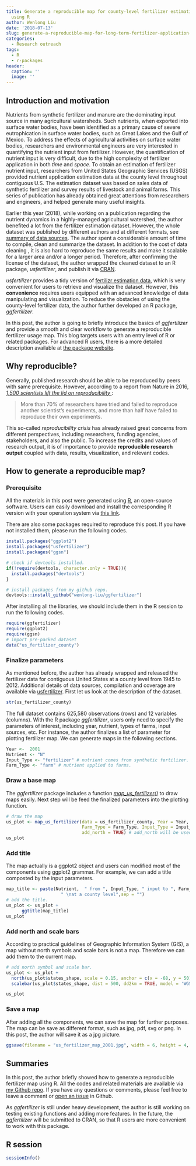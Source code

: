```yaml
---
title: Generate a reproducible map for county-level fertilizer estimation data in U.S.A.
  using R
author: Wenlong Liu
date: '2018-07-13'
slug: generate-a-reproducible-map-for-long-term-fertilizer-application-in-u-s-a-using-r
categories:
  - Research outreach
tags:
  - R
  - r-packages
header:
  caption: ''
  image: ''
---
```


## Introduction and motivation

Nutrients from synthetic fertilizer and manure are the dominating input source in many agricultural watersheds.  Such nutrients, when exported into surface water bodies, have been identified as a primary cause of severe eutrophication in surface water bodies, such as Great Lakes and the Gulf of Mexico.  To address the effects of agricultural activities on surface water bodies, researchers and environmental engineers are very interested in quantifying the nutrient input from fertilizer.  However, the quantification of nutrient input is very difficult, due to the high complexity of fertilizer application in both *time* and *space*.  To obtain an estimation of fertilizer nutrient input, researchers from United States Geographic Services (USGS) provided nutrient application estimation data at the county level throughout contiguous U.S. The estimation dataset was based on sales data of synthetic fertilizer and survey results of livestock and animal farms.  This series of publication has already obtained great attentions from researchers and engineers, and helped generate many useful insights.

Earlier this year (2018), while working on a publication regarding the nutrient dynamics in a highly-managed agricultural watershed, the author benefited a lot from the fertilizer estimation dataset.  However, the whole dataset was published by different authors and at different formats, see [summary of data sources](https://wenlong-liu.github.io/usfertilizer/articles/Data_sources_and_cleaning.html).  The author spent a considerable amount of time to compile, clean and summarize the dataset.  In addition to the cost of data cleaning , it is also hard to reproduce the same results and make it scalable for a larger area and/or a longer period.  Therefore, after confirming the license of the dataset, the author wrapped the cleaned dataset to an R package, *usfertilizer*, and publish it via [CRAN](https://cran.r-project.org/web/packages/usfertilizer/index.html).  

*usfertilizer* provides a tidy version of [fertilizr estimation data](https://wenlong-liu.github.io/usfertilizer/reference/us_fertilizer_county.html), which is very convenient for users to retrieve and visualize the dataset.  However, this **convenience** requires users equipped with an advanced knowledge of data manipulating and visualization.  To reduce the obstacles of using the county-level fertilizer data, the author further developed an R package, *ggfertilizer*.

In this post, the author is going to briefly introduce the basics of *ggfertilizer* and provide a smooth and clear workflow to generate a reproducible fertilizer usage map.  This blog targets users with an entry level of R or related packages.  For advanced R users, there is a more detailed description available at [the package website](https://wenlong-liu.github.io/ggfertilizer/).

## Why reproducible?

Generally, published research should be able to be reproduced by peers with same prerequisite. However, according to a report from Nature in 2016, [*1,500 scientists lift the lid on reproducibility
*](https://www.nature.com/news/1-500-scientists-lift-the-lid-on-reproducibility-1.19970):

> More than 70% of researchers have tried and failed to reproduce another scientist's experiments, and more than half have failed to reproduce their own experiments. 

This so-called *reproducibility crisis* has already raised great concerns from different perspectives, including researchers, funding agencies, stakeholders, and also the public.  To increase the credits and values of research output, it is of importance to provide **reproducible research output** coupled with data, results, visualization, and  relevant codes.   

## How to generate a reproducible map?

### Prerequisite

All the materials in this post were generated using [R](https://www.r-project.org/), an open-source software.  Users can easily download and install the corresponding R version with your operation system via [this link](https://cloud.r-project.org/).

There are also some packages required to reproduce this post.  If you have not installed them, please run the following codes.

```r
install.packages("ggplot2")
install.packages("usfertilizer")
install.packages("ggsn")

# check if devtools installed.
if(!require(devtools, character.only = TRUE)){
  install.packages("devtools")
}

# install packages from my github repo.
devtools::install_github("wenlong-liu/ggfertilizer")
```

After installing all the libraries, we should include them in the R session to run the following codes.

```r
require(ggfertilizer)
require(ggplot2)
require(ggsn)
# import pre-packed dataset
data("us_fertilizer_county")
```

### Finalize parameters

As mentioned before, the author has already wrapped and released the fertilizer data for contiguous United States at a county level from 1945 to 2012.  Additional details of data sources, compilation and coverage are available via [usfertilizer](https://wenlong-liu.github.io/usfertilizer/articles/Data_sources_and_cleaning.html).  First let us look at the description of the dataset.

```r
str(us_fertilizer_county)
```

The full dataset contains 625,580 observations (rows) and 12 variables (columns).  With the R package *ggfertilizer*, users only need to specify the parameters of interest, including year, nutrient, types of farms, input sources, etc.  For instance, the author finalizes a list of parameter for plotting fertilizer map. We can generate maps in the following sections.

```r
Year <-  2001
Nutrient <- "N"
Input_Type <- "fertilizer" # nutrient comes from synthetic fertilizer.
Farm_Type <- "farm" # nutrient applied to farms.
```

### Draw a base map

The *ggfertilizer* package includes a function [*map_us_fertilizer()*](https://wenlong-liu.github.io/ggfertilizer/reference/map_us_fertilizer.html) to draw maps easily. Next step will be feed the finalized parameters into the plotting function.

```r
# draw the map
us_plot <- map_us_fertilizer(data = us_fertilizer_county, Year = Year, Nutrient = Nutrient,
                             Farm_Type = Farm_Type, Input_Type = Input_Type, 
                             add_north = TRUE) # add_north will be used in further sections.
us_plot
```

### Add title 

The map actually is a ggplot2 object and users can modified most of the components using ggplot2 grammar.  For example, we can add a title composted by the input parameters.

```r
map_title <- paste(Nutrient,  " from ", Input_Type, " input to ", Farm_Type, " in the year of ",Year,
                     " \nat a county level",sep = "")
# add the title.
us_plot <- us_plot +
      ggtitle(map_title)
us_plot
```



### Add north and scale bars

According to practical guidelines of Geographic Information System (GIS), a map without north symbols and scale bars is not a map.  Therefore we can add them to the current map. 
```r
# add north symbol and scale bar.
us_plot <- us_plot +
  north(us_plot$states_shape, scale = 0.15, anchor = c(x = -68, y = 50) ) +
  scalebar(us_plot$states_shape, dist = 500, dd2km = TRUE, model = 'WGS84', st.size = 2)

us_plot
```

### Save a map

After adding all the components, we can save the map for further purposes.  The map can be save as different format, such as jpg, pdf, svg or png.  In this post, the author will save it as a jpg picture.

```r
ggsave(filename = "us_fertilizer_map_2001.jpg", width = 6, height = 4, scale = 1.5, units = "in")
```

## Summaries 

In this post, the author briefly showed how to generate a reproducible fertilizer map using R. All the codes and related materials are available via [my Github repo](https://github.com/wenlong-liu/wenlong-website/tree/master/content/post).  If you have any questions or comments, please feel free to leave a comment or [open an issue](https://github.com/wenlong-liu/ggfertilizer/issues) in Github. 

As *ggfertilizer* is still under heavy development, the author is still working on testing existing functions and adding more features.  In the future, the *ggfertilizer* will be submitted to CRAN, so that R users are more convenient to work with this package.

## R session

```r
sessionInfo()
```

